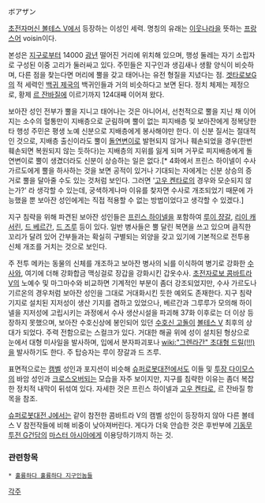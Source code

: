 ボアザン

[[초전자머신 볼테스 V]]에서 등장하는 이성인 세력. 명칭의 유래는 [[이웃나라]]을 뜻하는 [[프랑스어]] voisin이다.

본성은 [[지구]]로부터 14000 [[광년]] 떨어진 거리에 위치해 있으며, 행성 둘레는 자기 소립자로 구성된 이중 고리가 둘러싸고 있다. 
주민들은 지구인과 생김새나 생활 양식이 비슷하며, 다른 점을 찾는다면 머리에 뿔을 갖고 태어나는 유전 형질을 지녔다는 점. [[겟타로보G]]의 적 세력인 [[백귀 제국]]의 백귀인들과 거의 비슷하다고 보면 된다. 정치 체제는 제정으로, 황제 [[르 잔바질]]에 이르기까지 124대째 이어져 왔다.

보아잔 성인 전부가 뿔을 지니고 태어나는 것은 아니어서, 선천적으로 뿔을 지닌 채 이어지는 소수의 혈통만이 지배층으로 군림하며 뿔이 없는 피지배층 및 보아잔에게 정복당한 타 행성 주민은 평생 노예 신분으로 지배층에게 봉사해야만 한다. 이 신분 질서는 절대적인 것으로, 지배층 출신이라도 뿔이 [[돌연변이]]로 발현되지 않거나 훼손되었을 경우(한번 훼손되면 복원되지 않는 듯하다)는 지배층의 지위를 잃게 되며 거꾸로 피지배층에게 돌연변이로 뿔이 생겼더라도 신분이 상승하는 일은 없다.[* 4화에서 프린스 하이넬이 수사 가르도에게 뿔을 하사하는 것을 보면 공적이 있거나 기대되는 자에게는 신분 상승의 증거로 뿔을 달아줄 수도 있는 것처럼 보인다. 그러면 '[[고우 켄타로]]의 경우와 모순되지 않는가?' 라 생각할 수 있는데, 궁색하게나마 이유를 찾자면 수사로 개조되었기 때문에 가능했을 뿐 보아잔 성인에게는 직접 적용할 수 없는 방법이었다고 생각할 수 있겠다.]   

지구 침략을 위해 파견된 보아잔 성인들은 [[프린스 하이넬]]을 포함하여 [[루이 쟝갈]], [[리이 캐서린]], [[드 베르간]], [[드 즈루]] 등이 있다. 일반 병사들은 뿔 달린 복면을 쓰고 있으며 큼직한 꼬리가 달려 있어 간부들과는 확실히 구별되는 외양을 갖고 있기에 기본적으로 전투용 신체 개조를 거치는 것으로 보인다.

주 전투 메카는 동물의 신체를 개조하고 보아잔 병사의 뇌를 이식하여 병기로 강화한 [[수사]]와, 여기에 더해 강화합금 맥싱걸로 장갑을 강화시킨 갑옷수사. [[초전자로보 콤바트라 V]]의 노예수 및 마그마수와 비교하면 기계적인 부분이 좀더 강조되었지만, 수사 가르도나 기르온의 경우처럼 보아잔 성인을 그대로 거대화시킨 듯한 예외도 존재한다. 지구 침략 기지로 설치된 지저성이 생산 기지를 겸하고 있었으나, 베르간과 그루루가 모의해 하이넬을 지저성에 고립시키는 과정에서 수사 생산시설을 파괴해 37화 이후로는 더 이상 등장하지 못했으며, 보아잔 수호신상에 봉인되어 있던 [[수호신 고돌]]이 [[볼테스 V]] 최후의 상대가 되었다. 
주력 전함으로는 스컬크가 있다. 거대한 해골 위에 성이 설치된 형상으로 눈에서 대형 미사일을 발사하며, 입에서 분자파괴포나 [[wiki:"그렌라간" 초대형 드릴(!!!)]]을 발사하기도 한다. 주 탑승자는 루이 쟝갈과 드 즈루.

표면적으로는 [[캠벨]] 성인과 포지션이 비슷해 [[슈퍼로봇대전]]에서도 이들 및 [[투장 다이모스]]의 바암 성인과 [[크로스오버]]되는 모습을 자주 보이지만, 지구를 침략한 이유는 좀더 복잡한 정치적 내막이 뒤섞여 있다. 자세한 것은 프린스 하이넬과 [[고우 켄타로]], 르 잔바질 항목을 참조. 

[[슈퍼로봇대전 J]]에서는 같이 참전한 콤바트라 V의 캠벨 성인이 등장하지 않아 다른 볼테스 V 참전작들에 비해 비중이 낮아져버린다. 게다가 더욱 안습한 것은 후반부에 [[기동무투전 G건담]]의 [[마스터 아시아]]에게 이용당하기까지 하는 것. 

=== 관련항목 ===
 * [[훌륭하다 훌륭하다 지구인놈들]] 

[[각주]]
